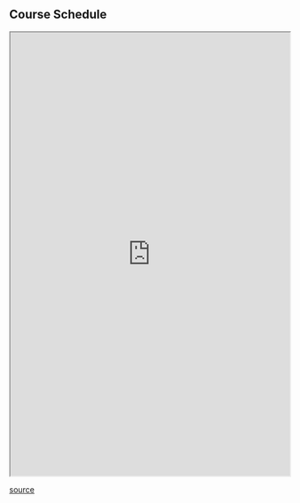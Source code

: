 ## Course Schedule
<iframe
  src="http://geo511.wilsonlab.io/Schedule.html"
  width="100%" height="800">
</iframe>
[source](http://geo511.wilsonlab.io/Schedule.html)
